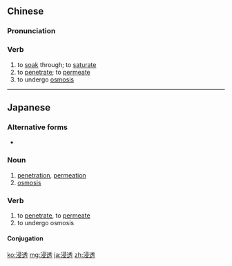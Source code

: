 ==Chinese==
{{zh-forms}}

===Pronunciation===
{{zh-pron
|m=jìntòu
|mn=chìm-thàu
|cat=v
}}

===Verb===
{{zh-verb}}

# to [[soak]] through; to [[saturate]]
# to [[penetrate]]; to [[permeate]]
# to undergo [[osmosis]]

----

==Japanese==
{{ja-kanjitab|しん|とう|yomi=o}}

===Alternative forms===
* {{l|ja|滲透}}

===Noun===
{{ja-noun|しんとう}}

# [[penetration]], [[permeation]]
# [[osmosis]]

===Verb===
{{ja-verb-suru|しんとう}}

# to [[penetrate]], to [[permeate]]
# to undergo osmosis

====Conjugation====
{{ja-suru|しんとう}}

[[ko:浸透]]
[[mg:浸透]]
[[ja:浸透]]
[[zh:浸透]]